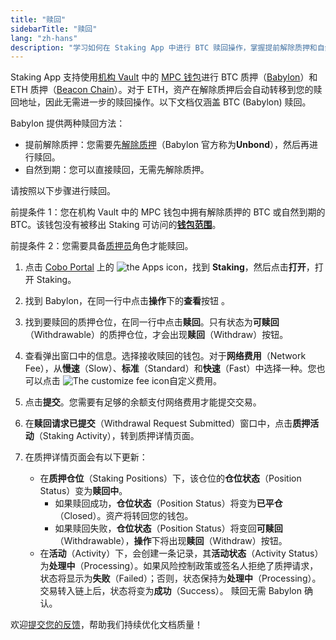 ```yaml
---
title: "赎回"
sidebarTitle: "赎回"
lang: "zh-hans"
description: "学习如何在 Staking App 中进行 BTC 赎回操作，掌握提前解除质押和自然到期的流程。"
---
```

<Info>Staking App 支持使用[机构 Vault](/cn/portal/mpc-wallets/ocw/create-mpc-vault) 中的 [MPC 钱包](/cn/portal/mpc-wallets/introduction)进行 BTC 质押（[Babylon](https://babylonlabs.io/)）和 ETH 质押（[Beacon Chain](https://ethereum.org/en/roadmap/beacon-chain/)）。对于 ETH，资产在解除质押后会自动转移到您的赎回地址，因此无需进一步的赎回操作。以下文档仅涵盖 BTC (Babylon) 赎回。</Info>

Babylon 提供两种赎回方法：

- 提前解除质押：您需要先[解除质押](/cn/apps/staking/unstake)（Babylon 官方称为**Unbond**），然后再进行赎回。
- 自然到期：您可以直接赎回，无需先解除质押。

请按照以下步骤进行赎回。

<Note>前提条件 1：您在机构 Vault 中的 MPC 钱包中拥有解除质押的 BTC 或自然到期的 BTC。该钱包没有被移出 Staking 可访问的[**钱包范围**](/cn/apps/app-settings)。</Note>

<Note>前提条件 2：您需要具备[质押员](/cn/portal/organization/roles-and-permissions)角色才能赎回。</Note>

1. 点击 [Cobo Portal](https://portal.cobo.com/login) 上的 <img src="/en/images/common/icon_apps.svg" className="icon" alt="the Apps icon"/>，找到 **Staking**，然后点击**打开**，打开 Staking。

2. 找到 Babylon，在同一行中点击**操作**下的**查看**按钮 。

3. 找到要赎回的质押仓位，在同一行中点击**赎回**。只有状态为**可赎回**（Withdrawable）的质押仓位，才会出现**赎回**（Withdraw）按钮。

4. 查看弹出窗口中的信息。选择接收赎回的钱包。对于**网络费用**（Network Fee），从**慢速**（Slow）、**标准**（Standard）和**快速**（Fast）中选择一种。您也可以点击 <img src="/en/images/portal-apps/staking/setting.svg" className="icon" alt="The customize fee icon"/>自定义费用。 

5. 点击**提交**。您需要有足够的余额支付网络费用才能提交交易。

6. 在**赎回请求已提交**（Withdrawal Request Submitted）窗口中，点击**质押活动**（Staking Activity），转到质押详情页面。

7. 在质押详情页面会有以下更新：

    - 在**质押仓位**（Staking Positions）下，该仓位的**仓位状态**（Position Status）变为**赎回中**。
        - 如果赎回成功，**仓位状态**（Position Status）将变为**已平仓**（Closed）。资产将转回您的钱包。
        - 如果赎回失败，**仓位状态**（Position Status）将变回**可赎回**（Withdrawable），**操作**下将出现**赎回**（Withdraw）按钮。
    - 在**活动**（Activity）下，会创建一条记录，其**活动状态**（Activity Status）为**处理中**（Processing）。如果风险控制政策或签名人拒绝了质押请求，状态将显示为**失败**（Failed）；否则，状态保持为**处理中**（Processing）。交易转入链上后，状态将变为**成功**（Success）。
        <Info> 赎回无需 Babylon 确认。</Info>

<Tip>欢迎[提交您的反馈](https://forms.zohopublic.com/cobo/form/DocumentFeedbackForm/formperma/QvLOhxJv1_JMsJ-1dleZ8Itb_7rzN-LtgvsDdxosoVI?referrername=manuals)，帮助我们持续优化文档质量！</Tip>